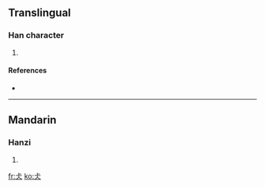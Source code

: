 ==Translingual==

===Han character===
{{Han char|rn=9|rad=人|as=03|sn=5|four=|canj=卜一人 (YMO)}}

# {{defn|Han|sort=人03}}

====References====
* {{Han ref|kx=0094.051|dkj=00394|dj=0199.050|hdz=10111.040|uh=4EE7|ud=20199}}

----

==Mandarin==

===Hanzi===
{{cmn-hanzi|pin=[[cháng]] ([[chang2]])|wg=ch'ang<sup>2</sup>}}

# {{defn|Mandarin|sort=人03}}

[[fr:仧]]
[[ko:仧]]